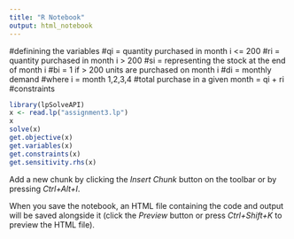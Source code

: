 ```yaml
---
title: "R Notebook"
output: html_notebook
---
```


#definining the variables
#qi = quantity purchased in month i <= 200
#ri = quantity purchased in month i > 200
#si = representing the stock at the end of month i
#bi = 1 if > 200 units are purchased on month i
#di = monthly demand
#where i = month 1,2,3,4
#total purchase in a given month = qi + ri
#constraints

```r
library(lpSolveAPI)
x <- read.lp("assignment3.lp")
x
solve(x)
get.objective(x)
get.variables(x)
get.constraints(x)
get.sensitivity.rhs(x)
```

Add a new chunk by clicking the *Insert Chunk* button on the toolbar or by pressing *Ctrl+Alt+I*.

When you save the notebook, an HTML file containing the code and output will be saved alongside it (click the *Preview* button or press *Ctrl+Shift+K* to preview the HTML file).
